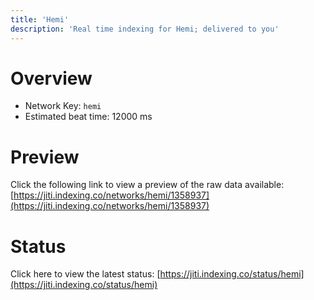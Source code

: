 ```yaml
---
title: 'Hemi'
description: 'Real time indexing for Hemi; delivered to you'
---
```


# Overview
- Network Key: `hemi`
- Estimated beat time: 12000 ms

# Preview
Click the following link to view a preview of the raw data available: [https://jiti.indexing.co/networks/hemi/1358937](https://jiti.indexing.co/networks/hemi/1358937)

# Status
Click here to view the latest status: [https://jiti.indexing.co/status/hemi](https://jiti.indexing.co/status/hemi)
